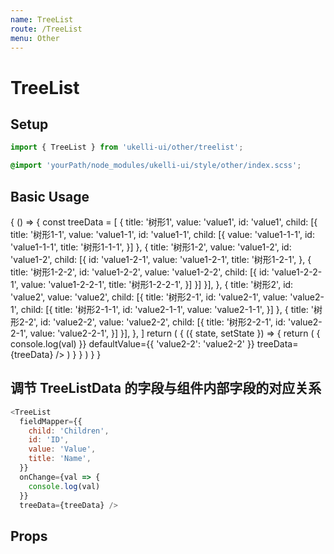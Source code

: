 ```yaml
---
name: TreeList
route: /TreeList
menu: Other
---
```




# TreeList

## Setup

```js
import { TreeList } from 'ukelli-ui/other/treelist';
```

```scss
@import 'yourPath/node_modules/ukelli-ui/style/other/index.scss';
```

## Basic Usage

<Playground>
  {
    () => {
      const treeData = [
        {
          title: '树形1',
          value: 'value1',
          id: 'value1',
          child: [{
            title: '树形1-1',
            value: 'value1-1',
            id: 'value1-1',
            child: [{
              value: 'value1-1-1',
              id: 'value1-1-1',
              title: '树形1-1-1',
            }]
          }, {
            title: '树形1-2',
            value: 'value1-2',
            id: 'value1-2',
            child: [{
              id: 'value1-2-1',
              value: 'value1-2-1',
              title: '树形1-2-1',
            }, {
              title: '树形1-2-2',
              id: 'value1-2-2',
              value: 'value1-2-2',
              child: [{
                id: 'value1-2-2-1',
                value: 'value1-2-2-1',
                title: '树形1-2-2-1',
              }]
            }]
          }],
        },
        {
          title: '树形2',
          id: 'value2',
          value: 'value2',
          child: [{
            title: '树形2-1',
            id: 'value2-1',
            value: 'value2-1',
            child: [{
              title: '树形2-1-1',
              id: 'value2-1-1',
              value: 'value2-1-1',
            }]
          }, {
            title: '树形2-2',
            id: 'value2-2',
            value: 'value2-2',
            child: [{
              title: '树形2-2-1',
              id: 'value2-2-1',
              value: 'value2-2-1',
            }]
          }],
        },
      ]
      return (
        <State initial={{
        }}>
          {
            ({ state, setState }) => {
              return (
                <TreeList
                  onChange={val => {
                    console.log(val)
                  }}
                  defaultValue={{
                    'value2-2': 'value2-2'
                  }}
                  treeData={treeData} />
              )
            }
          }
        </State>
      )
    }
  }
</Playground>

## 调节 TreeListData 的字段与组件内部字段的对应关系

```js
<TreeList
  fieldMapper={{
    child: 'Children',
    id: 'ID',
    value: 'Value',
    title: 'Name',
  }}
  onChange={val => {
    console.log(val)
  }}
  treeData={treeData} />
```

## Props

<Props of={TreeList} />
